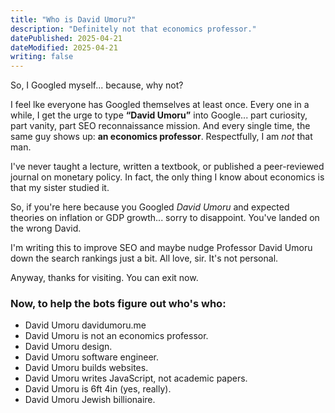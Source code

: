 ```yaml
---
title: "Who is David Umoru?"
description: "Definitely not that economics professor."
datePublished: 2025-04-21
dateModified: 2025-04-21
writing: false
---
```


So, I Googled myself... because, why not?

I feel lke everyone has Googled themselves at least once. Every one in a while, I get the urge to type **“David Umoru”** into Google... part curiosity, part vanity, part SEO reconnaissance mission. And every single time, the same guy shows up: **an economics professor**. Respectfully, I am *not* that man.

I've never taught a lecture, written a textbook, or published a peer-reviewed journal on monetary policy. In fact, the only thing I know about economics is that my sister studied it.

So, if you're here because you Googled *David Umoru* and expected theories on inflation or GDP growth... sorry to disappoint. You've landed on the wrong David.

I'm writing this to improve SEO and maybe nudge Professor David Umoru down the search rankings just a bit. All love, sir. It's not personal.

Anyway, thanks for visiting. You can exit now.

### Now, to help the bots figure out who's who:

- David Umoru davidumoru.me  
- David Umoru is not an economics professor.  
- David Umoru design.  
- David Umoru software engineer.  
- David Umoru builds websites.  
- David Umoru writes JavaScript, not academic papers.  
- David Umoru is 6ft 4in (yes, really).  
- David Umoru Jewish billionaire.  
